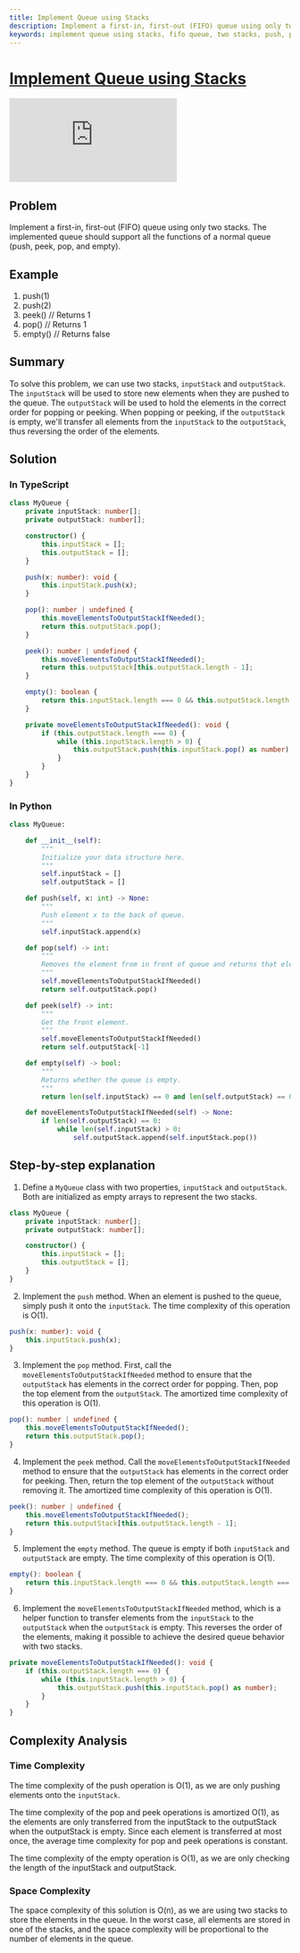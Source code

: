 ```yaml
---
title: Implement Queue using Stacks
description: Implement a first-in, first-out (FIFO) queue using only two stacks. The implemented queue should support all the functions of a normal queue (push, peek, pop, and empty).
keywords: implement queue using stacks, fifo queue, two stacks, push, peek, pop, empty, leetcode, typescript solution, python solution, data structure, time complexity, space complexity, queue with stacks
---
```



# [Implement Queue using Stacks](https://leetcode.com/problems/implement-queue-using-stacks/) <DifficultyChip difficulty="easy" />

<div className="iframe-container">
	<iframe className="responsive-iframe" src="https://www.youtube.com/embed/rW4vm0-DLYc"
					title="YouTube video player" frameBorder="0"
					allow="accelerometer; autoplay; clipboard-write; encrypted-media; gyroscope; picture-in-picture"
					allowFullScreen></iframe>
</div>

## Problem

Implement a first-in, first-out (FIFO) queue using only two stacks. The implemented queue should support all the functions of a normal queue (push, peek, pop, and empty).

## Example

1. push(1)
2. push(2)
3. peek() // Returns 1
4. pop() // Returns 1
5. empty() // Returns false

## Summary

To solve this problem, we can use two stacks, `inputStack` and `outputStack`. The `inputStack` will be used to store new elements when they are pushed to the queue. The `outputStack` will be used to hold the elements in the correct order for popping or peeking. When popping or peeking, if the `outputStack` is empty, we'll transfer all elements from the `inputStack` to the `outputStack`, thus reversing the order of the elements.

## Solution

### In TypeScript

```typescript
class MyQueue {
	private inputStack: number[];
	private outputStack: number[];

	constructor() {
		this.inputStack = [];
		this.outputStack = [];
	}

	push(x: number): void {
		this.inputStack.push(x);
	}

	pop(): number | undefined {
		this.moveElementsToOutputStackIfNeeded();
		return this.outputStack.pop();
	}

	peek(): number | undefined {
		this.moveElementsToOutputStackIfNeeded();
		return this.outputStack[this.outputStack.length - 1];
	}

	empty(): boolean {
		return this.inputStack.length === 0 && this.outputStack.length === 0;
	}

	private moveElementsToOutputStackIfNeeded(): void {
		if (this.outputStack.length === 0) {
			while (this.inputStack.length > 0) {
				this.outputStack.push(this.inputStack.pop() as number);
			}
		}
	}
}
```

### In Python

```python
class MyQueue:

	def __init__(self):
		"""
		Initialize your data structure here.
		"""
		self.inputStack = []
		self.outputStack = []

	def push(self, x: int) -> None:
		"""
		Push element x to the back of queue.
		"""
		self.inputStack.append(x)

	def pop(self) -> int:
		"""
		Removes the element from in front of queue and returns that element.
		"""
		self.moveElementsToOutputStackIfNeeded()
		return self.outputStack.pop()

	def peek(self) -> int:
		"""
		Get the front element.
		"""
		self.moveElementsToOutputStackIfNeeded()
		return self.outputStack[-1]

	def empty(self) -> bool:
		"""
		Returns whether the queue is empty.
		"""
		return len(self.inputStack) == 0 and len(self.outputStack) == 0

	def moveElementsToOutputStackIfNeeded(self) -> None:
		if len(self.outputStack) == 0:
			while len(self.inputStack) > 0:
				self.outputStack.append(self.inputStack.pop())
```

## Step-by-step explanation

1. Define a `MyQueue` class with two properties, `inputStack` and `outputStack`. Both are initialized as empty arrays to represent the two stacks.

```typescript
class MyQueue {
	private inputStack: number[];
	private outputStack: number[];

	constructor() {
		this.inputStack = [];
		this.outputStack = [];
	}
}
```

2. Implement the `push` method. When an element is pushed to the queue, simply push it onto the `inputStack`. The time complexity of this operation is O(1).

```typescript
push(x: number): void {
	this.inputStack.push(x);
}
```

3. Implement the `pop` method. First, call the `moveElementsToOutputStackIfNeeded` method to ensure that the `outputStack` has elements in the correct order for popping. Then, pop the top element from the `outputStack`. The amortized time complexity of this operation is O(1).

```typescript
pop(): number | undefined {
	this.moveElementsToOutputStackIfNeeded();
	return this.outputStack.pop();
}
```

4. Implement the `peek` method. Call the `moveElementsToOutputStackIfNeeded` method to ensure that the `outputStack` has elements in the correct order for peeking. Then, return the top element of the `outputStack` without removing it. The amortized time complexity of this operation is O(1).

```typescript
peek(): number | undefined {
	this.moveElementsToOutputStackIfNeeded();
	return this.outputStack[this.outputStack.length - 1];
}
```

5. Implement the `empty` method. The queue is empty if both `inputStack` and `outputStack` are empty. The time complexity of this operation is O(1).

```typescript
empty(): boolean {
	return this.inputStack.length === 0 && this.outputStack.length === 0;
}
```

6. Implement the `moveElementsToOutputStackIfNeeded` method, which is a helper function to transfer elements from the `inputStack` to the `outputStack` when the `outputStack` is empty. This reverses the order of the elements, making it possible to achieve the desired queue behavior with two stacks.

```typescript
private moveElementsToOutputStackIfNeeded(): void {
	if (this.outputStack.length === 0) {
		while (this.inputStack.length > 0) {
			this.outputStack.push(this.inputStack.pop() as number);
		}
	}
}
```

## Complexity Analysis

### Time Complexity

The time complexity of the push operation is O(1), as we are only pushing elements onto the `inputStack`.

The time complexity of the pop and peek operations is amortized O(1), as the elements are only transferred from the inputStack to the outputStack when the outputStack is empty. Since each element is transferred at most once, the average time complexity for pop and peek operations is constant.

The time complexity of the empty operation is O(1), as we are only checking the length of the inputStack and outputStack.

### Space Complexity

The space complexity of this solution is O(n), as we are using two stacks to store the elements in the queue. In the worst case, all elements are stored in one of the stacks, and the space complexity will be proportional to the number of elements in the queue.
